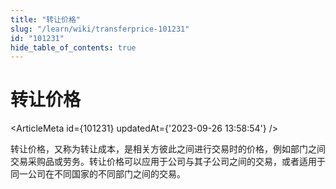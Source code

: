 ```yaml
---
title: "转让价格"
slug: "/learn/wiki/transferprice-101231"
id: "101231"
hide_table_of_contents: true
---
```



# 转让价格

<ArticleMeta id={101231} updatedAt={'2023-09-26 13:58:54'} />
<div className='border-solid border-b border-t-0 my-4 border-[var(--ifm-color-gray-300)]' />

转让价格，又称为转让成本，是相关方彼此之间进行交易时的价格，例如部门之间交易采购品或劳务。转让价格可以应用于公司与其子公司之间的交易，或者适用于同一公司在不同国家的不同部门之间的交易。
